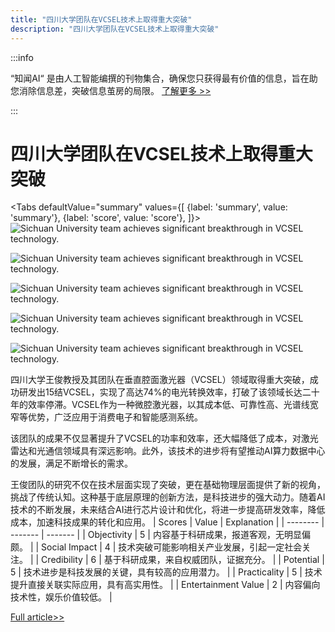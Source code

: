 ```yaml
---
title: "四川大学团队在VCSEL技术上取得重大突破"
description: "四川大学团队在VCSEL技术上取得重大突破"
---
```



:::info

“知闻AI“ 是由人工智能编撰的刊物集合，确保您只获得最有价值的信息，旨在助您消除信息差，突破信息茧房的局限。  [了解更多 >>](/)

:::

# 四川大学团队在VCSEL技术上取得重大突破


<Tabs
	defaultValue="summary"
	values={[
	{label: 'summary', value: 'summary'},
	{label: 'score', value: 'score'},
]}>
<TabItem value="summary">
<img
  src="https://image.informedainews.com/2024/06/08/Ar-n0V-1717825132-0.jpg"
  alt="Sichuan University team achieves significant breakthrough in VCSEL technology."
/>

<img
  src="https://image.informedainews.com/2024/06/08/Ar-0IT-1717825132-1.jpg"
  alt="Sichuan University team achieves significant breakthrough in VCSEL technology."
/>

<img
  src="https://image.informedainews.com/2024/06/08/Ar-Tqp-1717825132-2.jpg"
  alt="Sichuan University team achieves significant breakthrough in VCSEL technology."
/>

<img
  src="https://image.informedainews.com/2024/06/08/Ar-tCh-1717825132-3.jpg"
  alt="Sichuan University team achieves significant breakthrough in VCSEL technology."
/>

<img
  src="https://image.informedainews.com/2024/06/08/Ar-V0a-1717825132-4.jpg"
  alt="Sichuan University team achieves significant breakthrough in VCSEL technology."
/>



四川大学王俊教授及其团队在垂直腔面激光器（VCSEL）领域取得重大突破，成功研发出15结VCSEL，实现了高达74%的电光转换效率，打破了该领域长达二十年的效率停滞。VCSEL作为一种微腔激光器，以其成本低、可靠性高、光谱线宽窄等优势，广泛应用于消费电子和智能感测系统。

该团队的成果不仅显著提升了VCSEL的功率和效率，还大幅降低了成本，对激光雷达和光通信领域具有深远影响。此外，该技术的进步将有望推动AI算力数据中心的发展，满足不断增长的需求。

王俊团队的研究不仅在技术层面实现了突破，更在基础物理层面提供了新的视角，挑战了传统认知。这种基于底层原理的创新方法，是科技进步的强大动力。随着AI技术的不断发展，未来结合AI进行芯片设计和优化，将进一步提高研发效率，降低成本，加速科技成果的转化和应用。
</TabItem>
<TabItem value="score">
	| Scores     | Value   | Explanation |
	| -------- | ------- | ------- |
	| Objectivity  | 5    | 内容基于科研成果，报道客观，无明显偏颇。    |
	| Social Impact | 4     | 技术突破可能影响相关产业发展，引起一定社会关注。    |
	| Credibility    | 6    | 基于科研成果，来自权威团队，证据充分。    |
	| Potential    | 5    | 技术进步是科技发展的关键，具有较高的应用潜力。    |
	| Practicality    | 5    | 技术提升直接关联实际应用，具有高实用性。    |
	| Entertainment Value    | 2    | 内容偏向技术性，娱乐价值较低。    |
</TabItem>
</Tabs>

[Full article>>](https://www.mittrchina.com/news/detail/13362)
